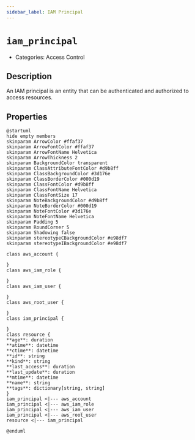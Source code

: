 ```yaml
---
sidebar_label: IAM Principal
---
```


# `iam_principal`

- Categories: Access Control



## Description
An IAM principal is an entity that can be authenticated and authorized to access resources.

## Properties
<ZoomPanPinch>

```kroki imgType="plantuml" imgAlt="Diagram of IAM Principal data model"
@startuml
hide empty members
skinparam ArrowColor #ffaf37
skinparam ArrowFontColor #ffaf37
skinparam ArrowFontName Helvetica
skinparam ArrowThickness 2
skinparam BackgroundColor transparent
skinparam ClassAttributeFontColor #d9b8ff
skinparam ClassBackgroundColor #3d176e
skinparam ClassBorderColor #000d19
skinparam ClassFontColor #d9b8ff
skinparam ClassFontName Helvetica
skinparam ClassFontSize 17
skinparam NoteBackgroundColor #d9b8ff
skinparam NoteBorderColor #000d19
skinparam NoteFontColor #3d176e
skinparam NoteFontName Helvetica
skinparam Padding 5
skinparam RoundCorner 5
skinparam Shadowing false
skinparam stereotypeCBackgroundColor #e98df7
skinparam stereotypeIBackgroundColor #e98df7

class aws_account {

}
class aws_iam_role {

}
class aws_iam_user {

}
class aws_root_user {

}
class iam_principal {

}
class resource {
**age**: duration
**atime**: datetime
**ctime**: datetime
**id**: string
**kind**: string
**last_access**: duration
**last_update**: duration
**mtime**: datetime
**name**: string
**tags**: dictionary[string, string]
}
iam_principal <|--- aws_account
iam_principal <|--- aws_iam_role
iam_principal <|--- aws_iam_user
iam_principal <|--- aws_root_user
resource <|--- iam_principal

@enduml
```

</ZoomPanPinch>




